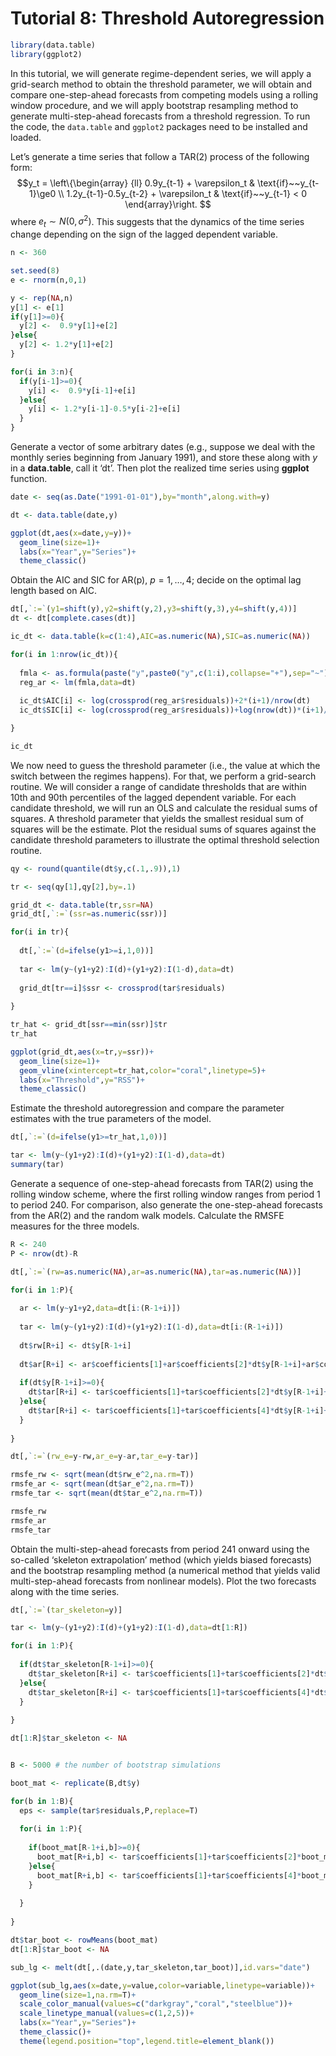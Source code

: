 # Tutorial 8: Threshold Autoregression {-}


```r
library(data.table)
library(ggplot2)
```

In this tutorial, we will generate regime-dependent series, we will apply a grid-search method to obtain the threshold parameter, we will obtain and compare one-step-ahead forecasts from competing models using a rolling window procedure, and we will apply bootstrap resampling method to generate multi-step-ahead forecasts from a threshold regression. To run the code, the `data.table` and `ggplot2` packages need to be installed and loaded.

Let's generate a time series that follow a TAR(2) process of the following form: 
$$y_t = \left\{\begin{array}
{ll}
0.9y_{t-1} + \varepsilon_t & \text{if}~~y_{t-1}\ge0 \\
1.2y_{t-1}-0.5y_{t-2} + \varepsilon_t & \text{if}~~y_{t-1} < 0
\end{array}\right.
$$
where $e_{t} \sim N(0,\sigma^2)$. This suggests that the dynamics of the time series change depending on the sign of the lagged dependent variable.

```r
n <- 360

set.seed(8)
e <- rnorm(n,0,1)

y <- rep(NA,n)
y[1] <- e[1]
if(y[1]>=0){
  y[2] <-  0.9*y[1]+e[2]
}else{
  y[2] <- 1.2*y[1]+e[2]
}

for(i in 3:n){
  if(y[i-1]>=0){
    y[i] <-  0.9*y[i-1]+e[i]
  }else{
    y[i] <- 1.2*y[i-1]-0.5*y[i-2]+e[i]
  }
}
```

Generate a vector of some arbitrary dates (e.g., suppose we deal with the monthly series beginning from January 1991), and store these along with $y$ in a **data.table**, call it 'dt'. Then plot the realized time series using **ggplot** function.

```r
date <- seq(as.Date("1991-01-01"),by="month",along.with=y)

dt <- data.table(date,y)

ggplot(dt,aes(x=date,y=y))+
  geom_line(size=1)+
  labs(x="Year",y="Series")+
  theme_classic()
```

Obtain the AIC and SIC for AR(p), $p=1,\ldots,4$; decide on the optimal lag length based on AIC.

```r
dt[,`:=`(y1=shift(y),y2=shift(y,2),y3=shift(y,3),y4=shift(y,4))]
dt <- dt[complete.cases(dt)]

ic_dt <- data.table(k=c(1:4),AIC=as.numeric(NA),SIC=as.numeric(NA))

for(i in 1:nrow(ic_dt)){
  
  fmla <- as.formula(paste("y",paste0("y",c(1:i),collapse="+"),sep="~"))
  reg_ar <- lm(fmla,data=dt)
  
  ic_dt$AIC[i] <- log(crossprod(reg_ar$residuals))+2*(i+1)/nrow(dt)
  ic_dt$SIC[i] <- log(crossprod(reg_ar$residuals))+log(nrow(dt))*(i+1)/nrow(dt)

}

ic_dt
```

We now need to guess the threshold parameter (i.e., the value at which the switch between the regimes happens). For that, we perform a grid-search routine. We will consider a range of candidate thresholds that are within 10th and 90th percentiles of the lagged dependent variable. For each candidate threshold, we will run an OLS and calculate the residual sums of squares. A threshold parameter that yields the smallest residual sum of squares will be the estimate. Plot the residual sums of squares against the candidate threshold parameters to illustrate the optimal threshold selection routine.

```r
qy <- round(quantile(dt$y,c(.1,.9)),1)

tr <- seq(qy[1],qy[2],by=.1)

grid_dt <- data.table(tr,ssr=NA)
grid_dt[,`:=`(ssr=as.numeric(ssr))]

for(i in tr){
  
  dt[,`:=`(d=ifelse(y1>=i,1,0))]
  
  tar <- lm(y~(y1+y2):I(d)+(y1+y2):I(1-d),data=dt)
  
  grid_dt[tr==i]$ssr <- crossprod(tar$residuals)
  
}

tr_hat <- grid_dt[ssr==min(ssr)]$tr
tr_hat

ggplot(grid_dt,aes(x=tr,y=ssr))+
  geom_line(size=1)+
  geom_vline(xintercept=tr_hat,color="coral",linetype=5)+
  labs(x="Threshold",y="RSS")+
  theme_classic()
```

Estimate the threshold autoregression and compare the parameter estimates with the true parameters of the model.

```r
dt[,`:=`(d=ifelse(y1>=tr_hat,1,0))]

tar <- lm(y~(y1+y2):I(d)+(y1+y2):I(1-d),data=dt)
summary(tar)
```

Generate a sequence of one-step-ahead forecasts from TAR(2) using the rolling window scheme, where the first rolling window ranges from period 1 to period 240. For comparison, also generate the one-step-ahead forecasts from the AR(2) and the random walk models. Calculate the RMSFE measures for the three models.

```r
R <- 240
P <- nrow(dt)-R

dt[,`:=`(rw=as.numeric(NA),ar=as.numeric(NA),tar=as.numeric(NA))]

for(i in 1:P){
  
  ar <- lm(y~y1+y2,data=dt[i:(R-1+i)])
  
  tar <- lm(y~(y1+y2):I(d)+(y1+y2):I(1-d),data=dt[i:(R-1+i)])
  
  dt$rw[R+i] <- dt$y[R-1+i]
  
  dt$ar[R+i] <- ar$coefficients[1]+ar$coefficients[2]*dt$y[R-1+i]+ar$coefficients[3]*dt$y[R-2+i]
  
  if(dt$y[R-1+i]>=0){
    dt$tar[R+i] <- tar$coefficients[1]+tar$coefficients[2]*dt$y[R-1+i]+tar$coefficients[3]*dt$y[R-2+i]
  }else{
    dt$tar[R+i] <- tar$coefficients[1]+tar$coefficients[4]*dt$y[R-1+i]+tar$coefficients[5]*dt$y[R-2+i]
  }
  
}

dt[,`:=`(rw_e=y-rw,ar_e=y-ar,tar_e=y-tar)]

rmsfe_rw <- sqrt(mean(dt$rw_e^2,na.rm=T))
rmsfe_ar <- sqrt(mean(dt$ar_e^2,na.rm=T))
rmsfe_tar <- sqrt(mean(dt$tar_e^2,na.rm=T))

rmsfe_rw
rmsfe_ar
rmsfe_tar
```

Obtain the multi-step-ahead forecasts from period 241 onward using the so-called 'skeleton extrapolation' method (which yields biased forecasts) and the bootstrap resampling method (a numerical method that yields valid multi-step-ahead forecasts from nonlinear models). Plot the two forecasts along with the time series.

```r
dt[,`:=`(tar_skeleton=y)]

tar <- lm(y~(y1+y2):I(d)+(y1+y2):I(1-d),data=dt[1:R])

for(i in 1:P){
  
  if(dt$tar_skeleton[R-1+i]>=0){
    dt$tar_skeleton[R+i] <- tar$coefficients[1]+tar$coefficients[2]*dt$tar_skeleton[R-1+i]+tar$coefficients[3]*dt$tar_skeleton[R-2+i]
  }else{
    dt$tar_skeleton[R+i] <- tar$coefficients[1]+tar$coefficients[4]*dt$tar_skeleton[R-1+i]+tar$coefficients[5]*dt$tar_skeleton[R-2+i]
  }
  
}

dt[1:R]$tar_skeleton <- NA


B <- 5000 # the number of bootstrap simulations

boot_mat <- replicate(B,dt$y)

for(b in 1:B){
  eps <- sample(tar$residuals,P,replace=T)
  
  for(i in 1:P){
    
    if(boot_mat[R-1+i,b]>=0){
      boot_mat[R+i,b] <- tar$coefficients[1]+tar$coefficients[2]*boot_mat[R-1+i,b]+tar$coefficients[3]*boot_mat[R-2+i,b]+eps[i]
    }else{
      boot_mat[R+i,b] <- tar$coefficients[1]+tar$coefficients[4]*boot_mat[R-1+i,b]+tar$coefficients[5]*boot_mat[R-2+i,b]+eps[i]
    }
    
  }
  
}

dt$tar_boot <- rowMeans(boot_mat)
dt[1:R]$tar_boot <- NA

sub_lg <- melt(dt[,.(date,y,tar_skeleton,tar_boot)],id.vars="date")

ggplot(sub_lg,aes(x=date,y=value,color=variable,linetype=variable))+
  geom_line(size=1,na.rm=T)+
  scale_color_manual(values=c("darkgray","coral","steelblue"))+
  scale_linetype_manual(values=c(1,2,5))+
  labs(x="Year",y="Series")+
  theme_classic()+
  theme(legend.position="top",legend.title=element_blank())
```

